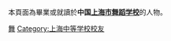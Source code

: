本頁面為畢業或就讀於'''中国[[上海市舞蹈学校|上海市舞蹈学校]]'''的人物。

[[Category:上海戏剧学院|舞]]
[[Category:上海中等学校校友|Category:上海中等学校校友]]
